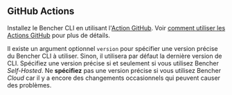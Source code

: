 
## GitHub Actions

Installez le Bencher CLI en utilisant l'[Action GitHub](https://github.com/marketplace/actions/bencher-cli).
Voir [comment utiliser les Actions GitHub](/fr/docs/how-to/github-actions/) pour plus de détails.

<CliGitHubActions />

Il existe un argument optionnel `version` pour spécifier une version précise du Bencher CLI à utiliser.
Sinon, il utilisera par défaut la dernière version de CLI.
Spécifiez une version précise si et seulement si vous utilisez Bencher *Self-Hosted*.
Ne __spécifiez__ pas une version précise si vous utilisez Bencher *Cloud* car il y a encore des changements occasionnels qui peuvent causer des problèmes.

<CliGitHubActionsVersion />